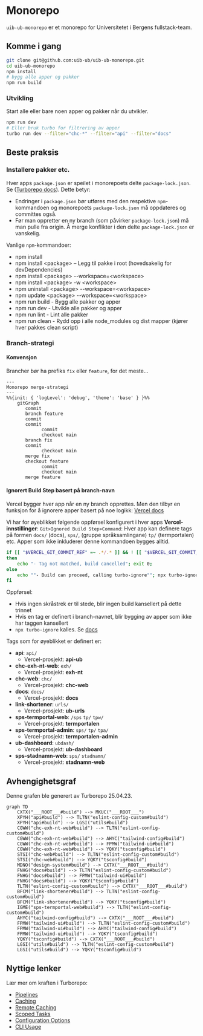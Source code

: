 # Monorepo

`uib-ub-monorepo` er et monorepo for Universitetet i Bergens fullstack-team.

## Komme i gang

```sh
git clone git@github.com:uib-ub/uib-ub-monorepo.git
cd uib-ub-monorepo
npm install
# bygg alle apper og pakker
npm run build
```

### Utvikling

Start alle eller bare noen apper og pakker når du utvikler.

```sh
npm run dev
# Eller bruk turbo for filtrering av apper
turbo run dev --filter="chc-*" --filter="api" --filter="docs"
```

## Beste praksis

### Installere pakker etc.

Hver apps `package.json` er speilet i monorepoets delte `package-lock.json`. Se ([Turborepo docs](https://turbo.build/repo/docs/handbook/package-installation)). Dette betyr:

- Endringer i `package.json` bør utføres med den respektive `npm`-kommandoen og monorepoets `package-lock.json` må oppdateres og committes også.
- Før man oppretter en ny branch (som påvirker `package-lock.json`) må man pulle fra origin. Å merge konflikter i den delte `package-lock.json` er vanskelig.

Vanlige `npm`-kommandoer: 

- npm install
- npm install \<package\> – Legg til pakke i root (hovedsakelig for devDependencies)
- npm install \<package\> --workspace=\<workspace\>
- npm install \<package\> -w \<workspace\>
- npm uninstall \<package\> --workspace=\<workspace\>
- npm update \<package\> --workspace=\<workspace\>
- npm run build - Bygg alle pakker og apper
- npm run dev - Utvikle alle pakker og apper
- npm run lint - Lint alle pakker
- npm run clean - Rydd opp i alle node_modules og dist mapper (kjører hver pakkes clean script)

### Branch-strategi

#### Konvensjon

Brancher bør ha prefiks `fix` eller `feature`, for det meste...


```mermaid
---
Monorepo merge-strategi
---
%%{init: { 'logLevel': 'debug', 'theme': 'base' } }%%
    gitGraph
       commit
       branch feature
       commit
       commit
			 commit
			 checkout main
       branch fix
       commit
			 checkout main
       merge fix
       checkout feature
			 commit
			 checkout main
       merge feature
```

#### Ignorert Build Step basert på branch-navn

Vercel bygger hver app når en ny branch opprettes. Men den tilbyr en funksjon for å ignorere apper basert på noe logikk: [Vercel docs](https://vercel.com/guides/how-do-i-use-the-ignored-build-step-field-on-vercel)

Vi har for øyeblikket følgende oppførsel konfigurert i hver apps **Vercel-innstillinger**: `Git>Ignored Build Step>Command`:
Hver app kan definere tags på formen `docs/` (docs), `sps/`, (gruppe språksamlingane) `tp/` (termportalen) etc.
Apper som ikke inkluderer denne kommandoen bygges alltid.

```bash
if [[ "$VERCEL_GIT_COMMIT_REF" =~ .*/.* ]] && ! [[ "$VERCEL_GIT_COMMIT_REF" =~ .*(docs)/.* ]] ;
then
	echo "- Tag not matched, build cancelled"; exit 0;
else
	echo ""- Build can proceed, calling turbo-ignore""; npx turbo-ignore;
fi
```

Oppførsel:
- Hvis ingen skråstrek er til stede, blir ingen build kansellert på dette trinnet
- Hvis en tag er definert i branch-navnet, blir bygging av apper som ikke har taggen kansellert
- `npx turbo-ignore` kalles. Se [docs](https://www.npmjs.com/package/turbo-ignore)

Tags som for øyeblikket er definert er:

* **api**: `api/`
  - Vercel-prosjekt: **api-ub**
* **chc-exh-nt-web**: `exh/`
  - Vercel-prosjekt: **exh-nt**
* **chc-web**: `chc/`
  - Vercel-prosjekt: **chc-web**
* **docs**: `docs/`
  - Vercel-prosjekt: **docs**
* **link-shortener**: `urls/`
  - Vercel-prosjekt: **ub-urls**
* **sps-termportal-web**: `/sps` `tp/` `tpw/`
  - Vercel-prosjekt: **termportalen**
* **sps-termportal-admin**: `sps/` `tp/` `tpa/`
  - Vercel-prosjekt: **termportalen-admin**
* **ub-dashboard**: `ubdash/`
  - Vercel-prosjekt: **ub-dashboard**
* **sps-stadnamn-web**: `sps/` `stadnamn/`
  - Vercel-prosjekt: **stadnamn-web**

## Avhengighetsgraf

Denne grafen ble generert av Turborepo 25.04.23.

```mermaid
graph TD
	CXTX("___ROOT___#build") --> MKUC("___ROOT___")
	XPYH("api#build") --> TLTN("eslint-config-custom#build")
	XPYH("api#build") --> LGSI("utils#build")
	CGWW("chc-exh-nt-web#build") --> TLTN("eslint-config-custom#build")
	CGWW("chc-exh-nt-web#build") --> AHYC("tailwind-config#build")
	CGWW("chc-exh-nt-web#build") --> FPMW("tailwind-ui#build")
	CGWW("chc-exh-nt-web#build") --> YQKY("tsconfig#build")
	STSI("chc-web#build") --> TLTN("eslint-config-custom#build")
	STSI("chc-web#build") --> YQKY("tsconfig#build")
	MDNO("design-system#build") --> CXTX("___ROOT___#build")
	FNHG("docs#build") --> TLTN("eslint-config-custom#build")
	FNHG("docs#build") --> FPMW("tailwind-ui#build")
	FNHG("docs#build") --> YQKY("tsconfig#build")
	TLTN("eslint-config-custom#build") --> CXTX("___ROOT___#build")
	BFCM("link-shortener#build") --> TLTN("eslint-config-custom#build")
	BFCM("link-shortener#build") --> YQKY("tsconfig#build")
	IGME("sps-termportal-web#build") --> TLTN("eslint-config-custom#build")
	AHYC("tailwind-config#build") --> CXTX("___ROOT___#build")
	FPMW("tailwind-ui#build") --> TLTN("eslint-config-custom#build")
	FPMW("tailwind-ui#build") --> AHYC("tailwind-config#build")
	FPMW("tailwind-ui#build") --> YQKY("tsconfig#build")
	YQKY("tsconfig#build") --> CXTX("___ROOT___#build")
	LGSI("utils#build") --> TLTN("eslint-config-custom#build")
	LGSI("utils#build") --> YQKY("tsconfig#build")
```

## Nyttige lenker

Lær mer om kraften i Turborepo:

- [Pipelines](https://turborepo.org/docs/core-concepts/pipelines)
- [Caching](https://turborepo.org/docs/core-concepts/caching)
- [Remote Caching](https://turborepo.org/docs/core-concepts/remote-caching)
- [Scoped Tasks](https://turborepo.org/docs/core-concepts/scopes)
- [Configuration Options](https://turborepo.org/docs/reference/configuration)
- [CLI Usage](https://turborepo.org/docs/reference/command-line-reference) 
